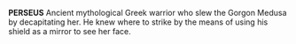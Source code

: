 '''PERSEUS'''
Ancient mythological Greek warrior who slew the Gorgon Medusa by decapitating her. He knew where to strike by the means of using his shield as a mirror to see her face.
